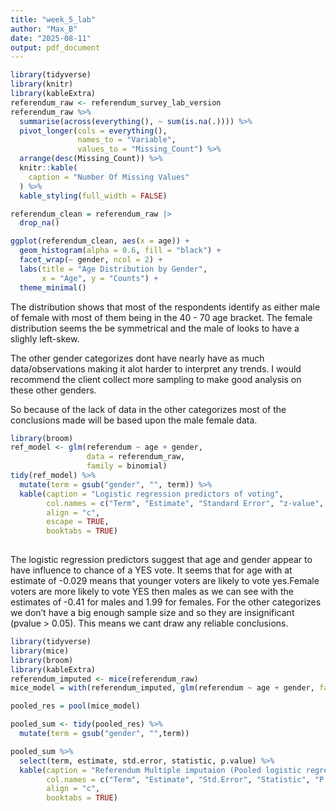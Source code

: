 ```yaml
---
title: "week_5_lab"
author: "Max_B"
date: "2025-08-11"
output: pdf_document
---
```


```r
library(tidyverse)
library(knitr)
library(kableExtra)
referendum_raw <- referendum_survey_lab_version
referendum_raw %>%
  summarise(across(everything(), ~ sum(is.na(.)))) %>%
  pivot_longer(cols = everything(),
               names_to = "Variable",
               values_to = "Missing_Count") %>%
  arrange(desc(Missing_Count)) %>%
  knitr::kable(
    caption = "Number Of Missing Values"
  ) %>%
  kable_styling(full_width = FALSE)
```
```r
referendum_clean = referendum_raw |>
  drop_na()

ggplot(referendum_clean, aes(x = age)) +
  geom_histogram(alpha = 0.6, fill = "black") +
  facet_wrap(~ gender, ncol = 2) +
  labs(title = "Age Distribution by Gender",
       x = "Age", y = "Counts") +
  theme_minimal()

```


The distribution shows that most of the respondents identify as either male of female with most of them being in the 40 - 70 age bracket. The female distribution seems the be symmetrical and the male of looks to have a slighly left-skew.

The other gender categorizes dont have nearly have as much data/observations making it alot harder to interpret any trends. I would recommend the client collect more sampling to make good analysis on these other genders.

So because of the lack of data in the other categorizes most of the conclusions made will be based upon the male female data.

```r
library(broom)
ref_model <- glm(referendum ~ age + gender,
                 data = referendum_raw,
                 family = binomial)
tidy(ref_model) %>%
  mutate(term = gsub("gender", "", term)) %>%
  kable(caption = "Logistic regression predictors of voting",
        col.names = c("Term", "Estimate", "Standard Error", "z-value", "P-value"),
        align = "c",
        escape = TRUE,
        booktabs = TRUE)
        
```


The logistic regression predictors suggest that age and gender appear to have influence to chance of a YES vote. It seems that for age with at estimate of -0.029 means that younger voters are likely to vote yes.Female voters are more likely to vote YES then males as we can see with the estimates of -0.41 for males and 1.99 for females. For the other categorizes we don't have a big enough sample size and so they are insignificant (pvalue > 0.05). This means we cant draw any reliable conclusions.

```r
library(tidyverse)
library(mice)
library(broom)
library(kableExtra)
referendum_imputed <- mice(referendum_raw)
mice_model = with(referendum_imputed, glm(referendum ~ age + gender, family = binomial))

pooled_res = pool(mice_model)

pooled_sum <- tidy(pooled_res) %>%
  mutate(term = gsub("gender", "",term))

pooled_sum %>%
  select(term, estimate, std.error, statistic, p.value) %>%
  kable(caption = "Referendum Multiple imputaion (Pooled logistic regression)",
        col.names = c("Term", "Estimate", "Std.Error", "Statistic", "P.value"),
        align = "c", 
        booktabs = TRUE)


  
  
  
```












